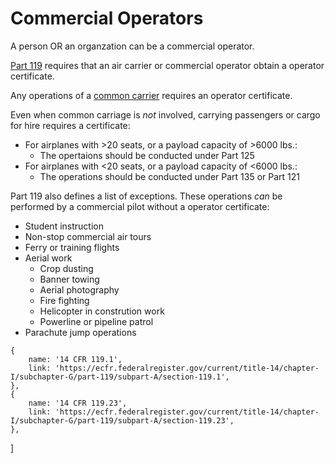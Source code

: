 
# Commercial Operators

A person OR an organzation can be a commercial operator.

[Part 119](https://ecfr.federalregister.gov/current/title-14/chapter-I/subchapter-G/part-119/subpart-A/section-119.1)
requires that an air carrier or commercial operator obtain a operator
certificate.

Any operations of a [common carrier](/topics/commercial/carriage) requires an
operator certificate.

Even when common carriage is _not_ involved, carrying passengers or cargo for
hire requires a certificate:

-   For airplanes with >20 seats, or a payload capacity of >6000 lbs.:
    -   The opertaions should be conducted under Part 125
-   For airplanes with <20 seats, or a payload capacity of <6000 lbs.:
    -   The operations should be conducted under Part 135 or Part 121

<Reg part="119.23" />

Part 119 also defines a list of exceptions. These operations _can_ be performed
by a commercial pilot without a operator certificate:

-   Student instruction
-   Non-stop commercial air tours
-   Ferry or training flights
-   Aerial work
    -   Crop dusting
    -   Banner towing
    -   Aerial photography
    -   Fire fighting
    -   Helicopter in constrution work
    -   Powerline or pipeline patrol
-   Parachute jump operations

<Reg part="119.1" />

    {
        name: '14 CFR 119.1',
        link: 'https://ecfr.federalregister.gov/current/title-14/chapter-I/subchapter-G/part-119/subpart-A/section-119.1',
    },
    {
        name: '14 CFR 119.23',
        link: 'https://ecfr.federalregister.gov/current/title-14/chapter-I/subchapter-G/part-119/subpart-A/section-119.23',
    },
]
